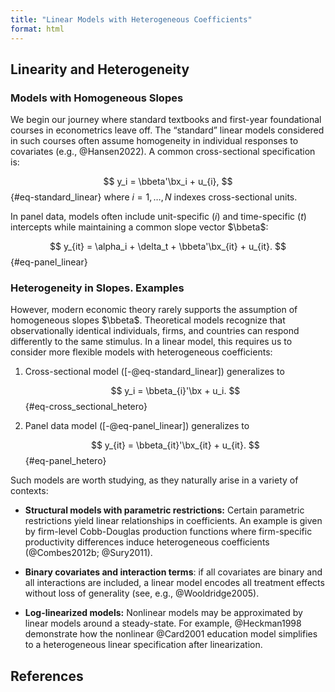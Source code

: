 ```yaml
---
title: "Linear Models with Heterogeneous Coefficients"
format: html
---
```


## Linearity and Heterogeneity

### Models with Homogeneous Slopes

We begin our journey where standard textbooks and first-year foundational courses in econometrics leave off. The "standard" linear models considered in such courses often assume homogeneity in individual responses to covariates (e.g., @Hansen2022). A common cross-sectional specification is:

$$
y_i = \bbeta'\bx_i + u_{i},
$$ {#eq-standard_linear}
where $i=1, \dots, N$ indexes cross-sectional units. 

In panel data, models often include unit-specific $(i)$ and time-specific $(t)$ intercepts while maintaining a common slope vector $\bbeta$:

$$
y_{it} = \alpha_i + \delta_t +  \bbeta'\bx_{it} + u_{it}.
$$ {#eq-panel_linear} 

### Heterogeneity in Slopes. Examples

However, modern economic theory rarely supports the assumption of homogeneous slopes $\bbeta$. Theoretical models recognize that observationally identical individuals, firms, and countries can respond differently to the same stimulus. In a linear model, this requires us to consider more flexible models with heterogeneous coefficients: 


1. Cross-sectional model ([-@eq-standard_linear]) generalizes to 

   $$
y_i = \bbeta_{i}'\bx + u_i.
   $$ {#eq-cross_sectional_hetero}

2. Panel data model ([-@eq-panel_linear]) generalizes to 

   $$
y_{it}  = \bbeta_{it}'\bx_{it} + u_{it}.
   $$ {#eq-panel_hetero}
 
Such models are worth studying, as they naturally arise in a variety of contexts:


- **Structural models with parametric restrictions:** Certain parametric restrictions yield linear relationships in coefficients.  An example is given by firm-level Cobb-Douglas production functions where firm-specific productivity differences induce heterogeneous coefficients (@Combes2012b; @Sury2011).

- **Binary covariates and interaction terms**: if all covariates are binary and all interactions are included, a linear model encodes all treatment effects without loss of generality (see, e.g., @Wooldridge2005).   

- **Log-linearized models:** Nonlinear models may be approximated by linear models around a steady-state. For example,  @Heckman1998 demonstrate how the nonlinear @Card2001 education model simplifies to a heterogeneous linear specification after linearization.


## References {.unlisted .unnumbered}


